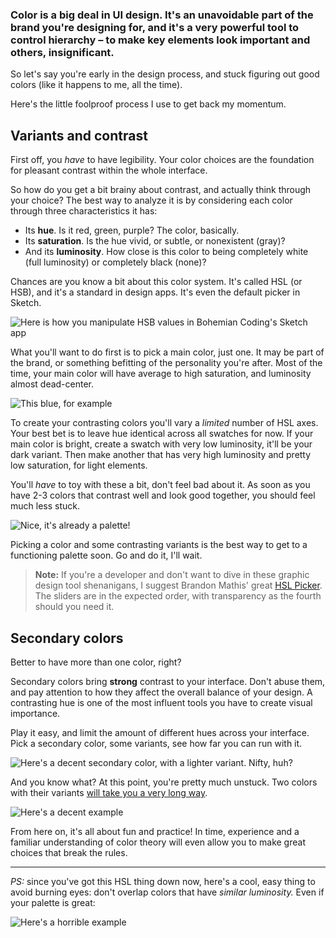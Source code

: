 ### Color is a big deal in UI design. It's an unavoidable part of the brand you're designing for, and it's a very powerful tool to control hierarchy – to make key elements look important and others, insignificant.

So let's say you're early in the design process, and stuck figuring out good colors (like it happens to me, all the time).

Here's the little foolproof process I use to get back my momentum.

## Variants and contrast

First off, you _have_ to have legibility. Your color choices are the foundation for pleasant contrast within the whole interface.

So how do you get a bit brainy about contrast, and actually think through your choice? The best way to analyze it is by considering each color through three characteristics it has:

- Its **hue**. Is it red, green, purple? The color, basically.
- Its **saturation**. Is the hue vivid, or subtle, or nonexistent (gray)?
- And its **luminosity**. How close is this color to being completely white (full luminosity) or completely black (none)?

Chances are you know a bit about this color system. It's called HSL (or HSB), and it's a standard in design apps. It's even the default picker in Sketch.

![Here is how you manipulate HSB values in Bohemian Coding's Sketch app](/static/journal/web-app-palette/Picker.png)

What you'll want to do first is to pick a main color, just one. It may be part of the brand, or something befitting of the personality you're after. Most of the time, your main color will have average to high saturation, and luminosity almost dead-center.

![This blue, for example](/static/journal/web-app-palette/Palette-1.png)

To create your contrasting colors you'll vary a _limited_ number of HSL axes. Your best bet is to leave hue identical across all swatches for now. If your main color is bright, create a swatch with very low luminosity, it'll be your dark variant. Then make another that has very high luminosity and pretty low saturation, for light elements.

You'll _have_ to toy with these a bit, don't feel bad about it. As soon as you have 2-3 colors that contrast well and look good together, you should feel much less stuck.

![Nice, it's already a palette!](/static/journal/web-app-palette/Palette-2.png)

Picking a color and some contrasting variants is the best way to get to a functioning palette soon. Go and do it, I'll wait.

> **Note:** If you're a developer and don't want to dive in these graphic design tool shenanigans, I suggest Brandon Mathis' great [HSL Picker](http://hslpicker.com/). The sliders are in the expected order, with transparency as the fourth should you need it.

## Secondary colors

Better to have more than one color, right?

Secondary colors bring **strong** contrast to your interface. Don't abuse them, and pay attention to how they affect the overall balance of your design. A contrasting hue is one of the most influent tools you have to create visual importance.

Play it easy, and limit the amount of different hues across your interface. Pick a secondary color, some variants, see how far you can run with it.

![Here's a decent secondary color, with a lighter variant. Nifty, huh?](/static/journal/web-app-palette/Palette-3.png)

And you know what? At this point, you're pretty much unstuck. Two colors with their variants [will take you a very long way](https://dribbble.com/shots/1348013-Dashboard-Redesign).

![Here's a decent example](/static/journal/web-app-palette/Palette-4-1.png)

From here on, it's all about fun and practice! In time, experience and a familiar understanding of color theory will even allow you to make great choices that break the rules.

---

_PS:_ since you've got this HSL thing down now, here's a cool, easy thing to avoid burning eyes: don't overlap colors that have _similar luminosity._ Even if your palette is great:

![Here's a horrible example](/static/journal/web-app-palette/Palette-5.png)
